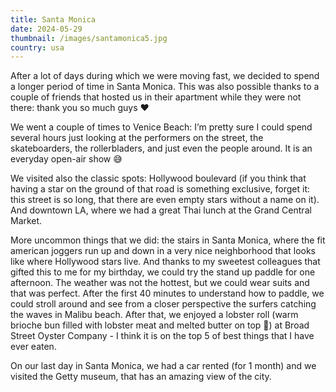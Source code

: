 ```yaml
---
title: Santa Monica
date: 2024-05-29
thumbnail: /images/santamonica5.jpg
country: usa
---
```


After a lot of days during which we were moving fast, we decided to spend a longer period of time in Santa Monica. This was also possible thanks to a couple of friends that hosted us in their apartment while they were not there: thank you so much guys ❤️

<BigSpace />

We went a couple of times to Venice Beach: I’m pretty sure I could spend several hours just looking at the performers on the street, the skateboarders, the rollerbladers, and just even the people around. It is an everyday open-air show 😅

<ImageComponent src="/images/santamonica1.jpg" alt="Santa Monica" />
<ImageComponent src="/images/santamonica2.jpg" alt="Santa Monica" />
<ImageComponent src="/images/santamonica3.jpg" alt="Santa Monica" />

We visited also the classic spots: Hollywood boulevard (if you think that having a star on the ground of that road is something exclusive, forget it: this street is so long, that there are even empty stars without a name on it). And downtown LA, where we had a great Thai lunch at the Grand Central Market.

<ImageComponent src="/images/santamonica4.jpg" alt="Santa Monica" />
<ImageComponent src="/images/santamonica5.jpg" alt="Santa Monica" />
<ImageComponent src="/images/santamonica6.jpg" alt="Santa Monica" />
<ImageComponent src="/images/santamonica7.jpg" alt="Santa Monica" />

More uncommon things that we did: the stairs in Santa Monica, where the fit american joggers run up and down in a very nice neighborhood that looks like where Hollywood stars live. And thanks to my sweetest colleagues that gifted this to me for my birthday, we could try the stand up paddle for one afternoon. The weather was not the hottest, but we could wear suits and that was perfect. After the first 40 minutes to understand how to paddle, we could stroll around and see from a closer perspective the surfers catching the waves in Malibu beach. After that, we enjoyed a lobster roll (warm brioche bun filled with lobster meat and melted butter on top 🤤) at Broad Street Oyster Company - I think it is on the top 5 of best things that I have ever eaten.

<ImageComponent src="/images/santamonica8.jpg" alt="Santa Monica" />
<ImageComponent src="/images/santamonica9.jpg" alt="Santa Monica" />

On our last day in Santa Monica, we had a car rented (for 1 month) and we visited the Getty museum, that has an amazing view of the city.

<ImageComponent src="/images/santamonica10.jpg" alt="Santa Monica" />
<ImageComponent src="/images/santamonica11.jpg" alt="Santa Monica" />